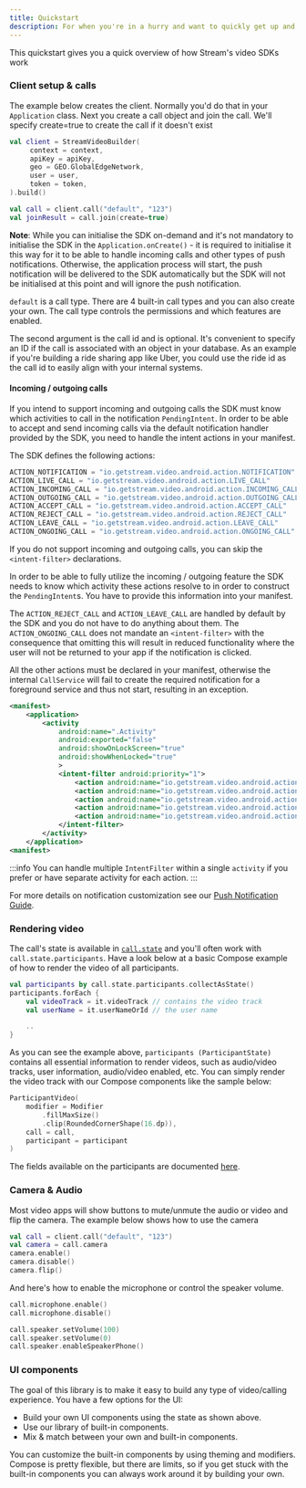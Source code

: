 ```yaml
---
title: Quickstart
description: For when you're in a hurry and want to quickly get up and running
---
```


This quickstart gives you a quick overview of how Stream's video SDKs work

### Client setup & calls

The example below creates the client. Normally you'd do that in your `Application` class.
Next you create a call object and join the call. We'll specify create=true to create the call if it doesn't exist
<!-- client.call, call.create, call.get, when can you join - a bit confusing for first time users -->
```kotlin
val client = StreamVideoBuilder(
     context = context,
     apiKey = apiKey,
     geo = GEO.GlobalEdgeNetwork,
     user = user,
     token = token,
).build()

val call = client.call("default", "123")
val joinResult = call.join(create=true)
```

**Note**: While you can initialise the SDK on-demand and it's not mandatory to initialise the SDK in the `Application.onCreate()` - it is required to initialise it this way for it to be able to handle incoming calls and other types of push notifications. Otherwise, the application process will start, the push notification will be delivered to the SDK automatically but the SDK will not be initialised at this point and will ignore the push notification.

`default` is a call type. There are 4 built-in call types and you can also create your own.
The call type controls the permissions and which features are enabled.

The second argument is the call id and is optional. It's convenient to specify an ID if the call is associated with an object in your database.
As an example if you're building a ride sharing app like Uber, you could use the ride id as the call id to easily align with your internal systems.

#### Incoming / outgoing calls
If you intend to support incoming and outgoing calls the SDK must know which activities to call in the notification `PendingIntent`.
In order to be able to accept and send incoming calls via the default notification handler provided by the SDK, you need to handle the intent actions in your manifest.

The SDK defines the following actions:
```kotlin
ACTION_NOTIFICATION = "io.getstream.video.android.action.NOTIFICATION"
ACTION_LIVE_CALL = "io.getstream.video.android.action.LIVE_CALL"
ACTION_INCOMING_CALL = "io.getstream.video.android.action.INCOMING_CALL"
ACTION_OUTGOING_CALL = "io.getstream.video.android.action.OUTGOING_CALL"
ACTION_ACCEPT_CALL = "io.getstream.video.android.action.ACCEPT_CALL"
ACTION_REJECT_CALL = "io.getstream.video.android.action.REJECT_CALL"
ACTION_LEAVE_CALL = "io.getstream.video.android.action.LEAVE_CALL"
ACTION_ONGOING_CALL = "io.getstream.video.android.action.ONGOING_CALL"
```

If you do not support incoming and outgoing calls, you can skip the `<intent-filter>` declarations.

In order to be able to fully utilize the incoming / outgoing feature the SDK needs to know which activity these actions resolve to in order to construct the `PendingIntent`s.
You have to provide this information into your manifest.

The `ACTION_REJECT_CALL` and `ACTION_LEAVE_CALL` are handled by default by the SDK and you do not have to do anything about them.
The `ACTION_ONGOING_CALL` does not mandate an `<intent-filter>` with the consequence that omitting this will result in reduced functionality where the user will not be returned to your app if the notification is clicked.

All the other actions must be declared in your manifest, otherwise the internal `CallService` will fail to create the required notification for a foreground service and thus not start, resulting in an exception.

```xml
<manifest>
    <application>
        <activity
            android:name=".Activity"
            android:exported="false"
            android:showOnLockScreen="true"
            android:showWhenLocked="true"
            >
            <intent-filter android:priority="1">
                <action android:name="io.getstream.video.android.action.INCOMING_CALL" />
                <action android:name="io.getstream.video.android.action.ONGOING_CALL" />
                <action android:name="io.getstream.video.android.action.ACCEPT_CALL" />
                <action android:name="io.getstream.video.android.action.OUTGOING_CALL" />
                <action android:name="io.getstream.video.android.action.NOTIFICATION" />
            </intent-filter>
        </activity>
    </application>
<manifest>
```
:::info
You can handle multiple `IntentFilter` within a single `activity` if you prefer or have separate activity for each action.
:::

For more details on notification customization see our [Push Notification Guide](../06-advanced/02-push-notifications/01-overview.mdx).

### Rendering video

The call's state is available in [`call.state`](../03-guides/03-call-and-participant-state.mdx) and you'll often work with `call.state.participants`.
Have a look below at a basic Compose example of how to render the video of all participants.

```kotlin
val participants by call.state.participants.collectAsState()
participants.forEach {
    val videoTrack = it.videoTrack // contains the video track
    val userName = it.userNameOrId // the user name

    ..
}
```

As you can see the example above, `participants (ParticipantState)` contains all essential information to render videos, such as audio/video tracks, user information, audio/video enabled, etc. You can simply render the video track with our Compose components like the sample below:

```kotlin
ParticipantVideo(
    modifier = Modifier
        .fillMaxSize()
        .clip(RoundedCornerShape(16.dp)),
    call = call,
    participant = participant
)
```
<!-- broken link below -->
The fields available on the participants are documented [here](https://github.com/GetStream/stream-video-android/blob/main/docusaurus/docs/Android/02-guides/03-call-and-participant-state.mdx#participant-state).

### Camera & Audio

Most video apps will show buttons to mute/unmute the audio or video and flip the camera.
The example below shows how to use the camera

<!-- code errors below -->

```kotlin
val call = client.call("default", "123")
val camera = call.camera
camera.enable()
camera.disable()
camera.flip()
```

And here's how to enable the microphone or control the speaker volume.

```kotlin
call.microphone.enable()
call.microphone.disable()

call.speaker.setVolume(100)
call.speaker.setVolume(0)
call.speaker.enableSpeakerPhone()
```


### UI components

The goal of this library is to make it easy to build any type of video/calling experience. You have a few options for the UI:

* Build your own UI components using the state as shown above.
* Use our library of built-in components.
* Mix & match between your own and built-in components.

You can customize the built-in components by using theming and modifiers. Compose is pretty flexible, but there are limits, so if you get stuck with the built-in components you can always work around it by building your own.
